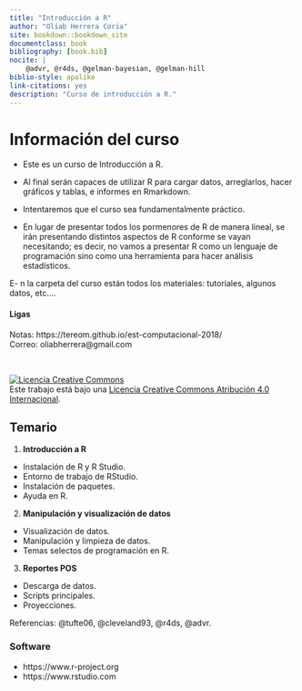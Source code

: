 ```yaml
--- 
title: "Introducción a R"
author: "Oliab Herrera Coria"
site: bookdown::bookdown_site
documentclass: book
bibliography: [book.bib]
nocite: |
    @advr, @r4ds, @gelman-bayesian, @gelman-hill
biblio-style: apalike
link-citations: yes
description: "Curso de introducción a R."
---
```



# Información del curso {-}

- Este es un curso de Introducción a R.

- Al final serán capaces de utilizar R para cargar datos, arreglarlos, hacer gráficos y tablas, e informes en Rmarkdown.

- Intentaremos que el curso sea fundamentalmente práctico.

- En lugar de presentar todos los pormenores de R de manera lineal, se irán presentando distintos aspectos de R conforme se vayan necesitando; es decir, no vamos a presentar R como un lenguaje de programación sino como una herramienta para hacer análisis estadísticos.

E- n la carpeta del curso están todos los materiales: tutoriales, algunos datos, etc….

#### Ligas {-}
Notas: https://tereom.github.io/est-computacional-2018/    
Correo: oliabherrera@gmail.com   
 


</br>

<a rel="license" href="http://creativecommons.org/licenses/by/4.0/"><img alt="Licencia Creative Commons" style="border-width:0" src="https://i.creativecommons.org/l/by/4.0/88x31.png" /></a><br />Este trabajo está bajo una <a rel="license" href="http://creativecommons.org/licenses/by/4.0/">Licencia Creative Commons Atribución 4.0 Internacional</a>.


## Temario {-}

1. **Introducción a R**

-   Instalación de R y R Studio.
-   Entorno de trabajo de RStudio.
-   Instalación de paquetes.
-   Ayuda en R.  

2. **Manipulación y visualización de datos**

-   Visualización de datos.
-   Manipulación y limpieza de datos.
-   Temas selectos de programación en R.

3. **Reportes POS**

-   Descarga de datos.
-   Scripts principales.
-   Proyecciones.

Referencias: @tufte06, @cleveland93, @r4ds, @advr.



### Software {-}

- https://www.r-project.org
- https://www.rstudio.com



